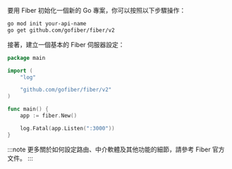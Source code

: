 要用 Fiber 初始化一個新的 Go 專案，你可以按照以下步驟操作：

```bash
go mod init your-api-name
go get github.com/gofiber/fiber/v2
```

接著，建立一個基本的 Fiber 伺服器設定：

```go title="main.go"
package main

import (
    "log"

    "github.com/gofiber/fiber/v2"
)

func main() {
    app := fiber.New()

    log.Fatal(app.Listen(":3000"))
}
```

:::note
更多關於如何設定路由、中介軟體及其他功能的細節，請參考 Fiber 官方文件。
:::
